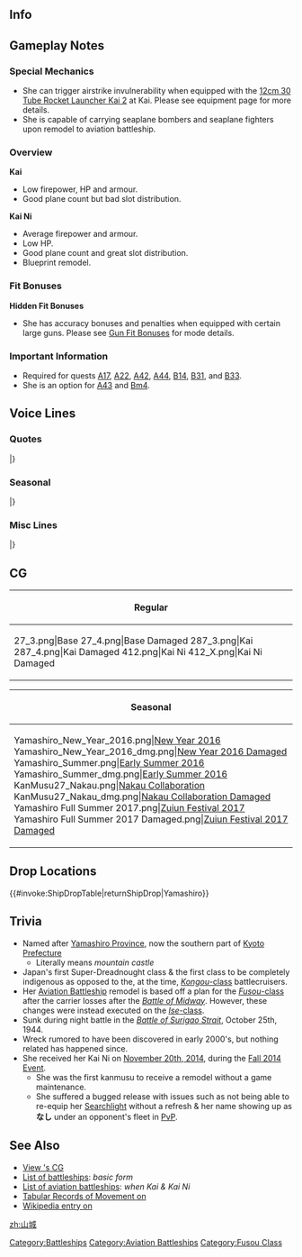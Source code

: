 ==Info==
{{KanmusuInfo|ID=027}}
{{KanmusuInfo|ID=027a}}
{{KanmusuInfo|ID=212}}

==Gameplay Notes==
===Special Mechanics===
* She can trigger airstrike invulnerability when equipped with the [[12cm 30 Tube Rocket Launcher Kai 2]] at Kai. Please see equipment page for more details.
* She is capable of carrying seaplane bombers and seaplane fighters upon remodel to aviation battleship.

===Overview===
'''Kai'''
* Low firepower, HP and armour.
* Good plane count but bad slot distribution.

'''Kai Ni'''
* Average firepower and armour.
* Low HP.
* Good plane count and great slot distribution.
* Blueprint remodel.

===Fit Bonuses===
{{:{{BASEPAGENAME}}/Equipment Bonuses}}
{{clear}}

'''Hidden Fit Bonuses'''
* She has accuracy bonuses and penalties when equipped with certain large guns. Please see [[Gun Fit Bonuses]] for mode details.

===Important Information===
* Required for quests [[Quests#A17|A17]], [[Quests#A22|A22]], [[Quests#A42|A42]], [[Quests#A44|A44]], [[Quests#B14|B14]], [[Quests#B31|B31]], and [[Quests#B33|B33]].
* She is an option for [[Quests#A43|A43]] and [[Quests#Bm4|Bm4]].

==Voice Lines==
===Quotes===
{{ShipquoteHeader}}
{{ShipquoteKai
|scenario = Introduction
|origin = 扶桑型戦艦姉妹、妹のほう、山城です。あの、扶桑姉さま、見ませんでした？
|translation = I'm the younger of the Fusou-class battleship sisters, Yamashiro. Hmmm, have you seen Fusou?
|audio = Yamashiro-Introduction.ogg
}}
{{ShipquoteKai
|scenario = Library
|origin = 扶桑型戦艦2番艦、山城です。
「欠陥戦艦」とか「艦隊にいるほうが珍しい」とか、いいたい放題ね…。
でも、いいの。最後の時も、扶桑姉さまと一緒に戦えれば…
|translation = I'm the 2nd ship of the Fusou-class battleships, Yamashiro.
Call me a "Defective Battleship"<ref>The Fusou-class were called "defective" because they prioritised offense at the expense of defense but their gun layout made bringing all that firepower to bear difficult.</ref> or "Something you don't see everyday in a fleet"<ref>She was called this because the Fusou-class spent more time in the docks getting remodelled to fix defects than they did operational.</ref> all you want...
But that's fine. I got to fight by Fusou's side one last time...
|audio = Yamashiro-Library.ogg
}}
{{ShipquoteKai
|scenario = Secretary 1
|origin = 扶桑姉さま？
|translation = Fusou?
|audio = Yamashiro-Secretary_1.ogg
}}
{{ShipquoteKai
|scenario = Secretary 1
|kai2 = yes
|origin = 改装したから、多分、いけるはず。
|translation = I can probably do it now that I've been remodelled.
|audio = YamashiroKaiNi-Secretary_1.mp3
}}
{{ShipquoteKai
|scenario = Secretary 2
|origin = 不幸？私が？ち、違いますから。
|translation = Bad luck? Me? I-I'm not.<ref>Because "Fusou" sounds like "Fukou", meaning "bad luck/misfortune".</ref>
|audio = Yamashiro-Secretary_2.ogg
}}
{{ShipquoteKai
|scenario = Secretary 3
|origin = 姉さま！？…なんだ、提督か。
|translation = Fusou!? ...Oh, it's just you, Admiral.
|audio = Yamashiro-Secretary_3.ogg
}}
{{ShipquoteKai
|scenario = Secretary 3
|kai2 = yes
|origin = 提督も…少しは、休んでくださいね…
|translation = Please... rest a little too, Admiral...
|audio = YamashiroKaiNi-Secretary_3.mp3
}}
{{ShipquoteKai
|scenario = Secretary Idle
|kai = yes
|origin = 何…？姉様と山城が出る海域は、もう無いと言うの…？どういうことなの？不幸だわ…そもそも…
|translation = What...? Fusou and I can't head out to sea, you say...? What do you mean by that? What bad luck... from the start...
|audio = YamashiroKai-Idle.mp3
}}
{{ShipquoteKai
|scenario = Secretary (Married)
|origin = 提督も…少しは、休んでくださいね…
|translation = Please... rest a little too, Admiral...
|audio = Yamashiro-Wedding_Line.ogg
}}
{{ShipquoteKai
|scenario = Secretary (Married)
|kai = yes
|origin = …提督。姉様と、同じくらい…提督も、いい人だと思います。いつも、感謝しています。…本当ですよ？
|translation = ...Admiral. I think that... you're a good person like my older sister, Admiral. I'm always grateful to you... It's true you know?
|audio = YamashiroKai-Wedding_Line.mp3
}}
{{ShipquoteKai
|scenario = Wedding
|origin = あ、ありがとう。でも、私の心は常に扶桑姉様と共にあるの…ごめんなさい。
|translation =Th-thank you. But my heart already belongs to Fusou... I'm sorry.
|audio = Yamashiro-Wedding.ogg
}}
{{ShipquoteKai
|scenario = Player's Score
|origin = 手紙。…不幸の手紙かしら。
|translation = A letter... I wonder if it's bad news...
|audio = Yamashiro-Looking_At_Scores.ogg
}}
{{ShipquoteKai
|scenario = Joining the Fleet
|origin = 扶桑型戦艦山城。出撃します！
|translation = Fusou-class battleship, Yamashiro. Sortieing!
|audio = Yamashiro-Joining_A_Fleet.ogg
}}
{{ShipquoteKai
|scenario = Equipment 1
|origin = 姉さまより先でいいのでしょうか…？
|translation = Is it alright for me to receive this before my older sister...?
|audio = Yamashiro-Equipment_1.ogg
}}
{{ShipquoteKai
|scenario = Equipment 2
|origin = 近代化改装…。これで…欠陥戦艦とは言わせないし…
|translation = A modernisation... I won't be called a "Defective Battleship" anymore with this...<ref>She underwent two modernisations to correct defects in her design.</ref>
|audio = Yamashiro-Equipment_2.ogg
}}
{{ShipquoteKai
|scenario = Equipment 3
|origin = 不幸だわ…。
|translation = What bad luck...
|audio = Yamashiro-Equipment_3.ogg
}}
{{ShipquoteKai
|scenario = Supply
|kai = yes
|origin = 姉さまもちゃんと補給できているかしら…？
|translation = Did Fusou get resupplied properly too...?
|audio = YamashiroKai-Supply.mp3
}}
{{ShipquoteKai
|scenario = Docking (Minor Damage)
|origin = 私、だいたいドックにいますよね…
|translation = I'm always in the docks...
|audio = Yamashiro-Docking_Minor.ogg
}}
{{ShipquoteKai
|scenario = Docking (Major Damage)
|origin = 艦隊にいるほうが珍しい戦艦って…ひどい言い方するのね。
|translation = They call me an "Unusual battleship to be seen in a fleet"... What a horrible thing to say, right?
|audio = Yamashiro-Docking_Major.ogg
}}
{{ShipquoteKai
|scenario = Construction
|origin = 姉さま、新しい艦ができたみたい。
|translation = Looks like a new ship has been built, nee-sama.
|audio = Yamashiro-Construction.ogg
}}
{{ShipquoteKai
|scenario = Returning from Sortie
|origin = 艦隊が帰ってきました。
|translation = The fleet has returned.
|audio = Yamashiro-Returning_From_Sortie.ogg
}}
{{ShipquoteKai
|scenario = Starting a Sortie
|origin = 姉さま…山城、必ず帰ってきます…。
|translation = I'll... defeinitely come back, nee-sama...
|audio = Yamashiro-Starting_A_Sortie.ogg
}}
{{ShipquoteKai
|scenario = Starting a Battle
|origin = 敵艦隊発見！砲戦、用意して！
|translation = Enemy fleet spotted! Prepare for combat!
|audio = Yamashiro-Battle_Start.ogg
}}
{{ShipquoteKai
|scenario = Attack
|origin = 主砲、よく狙って、てぇーっ！
|translation = Main guns, ready, aim, fire~!
|audio = Yamashiro-Attack.ogg
}}
{{ShipquoteKai
|scenario = Air Battle/ Daytime Spotting/ Night Battle Attack
|origin = 姉さまも戦っているのかしら…？
|translation = I wonder if Fusou is fighting too...?
|audio = Yamashiro-Air_Battle.ogg
}}
{{ShipquoteKai
|scenario = Night Battle
|origin = いよいよ夜戦…嫌な予感がするの…
|translation = It's finally night battle... I have a bad feeling about this...<ref>She was sunk in a night battle engagement at the [https://en.wikipedia.org/wiki/Battle_of_Leyte_Gulf#Battle_of_Surigao_Strait_.2825_October_1944.29 Battle of Surigao Strait].</ref>
|audio = Yamashiro-Night_Battle.ogg
}}
{{ShipquoteKai
|scenario = MVP
|origin = えっ？私が活躍したの？ウソ、そんな…ホント？姉さま、見ててくれた！？
|translation = Eh? I had the greatest achievements? No way, is that... true? Fusou, were you watching!?
|audio = Yamashiro-MVP.ogg
}}
{{ShipquoteKai
|scenario = Minor Damage 1
|origin = 痛い！…やっぱり不幸だわ…
|translation = Ouch! ...I'm definitely unlucky...
|audio = Yamashiro-Minor_Damage_1.ogg
}}
{{ShipquoteKai
|scenario = Minor Damage 2
|origin = 被弾！？弾薬庫に火は回ってない？
|translation = I'm hit!? Is there a fire in the magazines?<ref>After taking fire from 7 Allied ships, she was set ablaze.</ref>
|audio = Yamashiro-Minor_Damage_2.ogg
}}
{{ShipquoteKai
|scenario = Major Damage
|origin = やだ魚雷？…各艦は私を顧みず前進して！敵を撃滅してくださぁーい！
|translation = No way, torpedoes? ...Remaining ships, leave me behind and advance! Please wipe out the enemy!<ref>This is in reference to Vice Admiral Nishimura's final orders "我魚雷ヲ受ク 各艦ハ前進シテ敵艦隊ヲ攻撃スベシ" which means "We have been hit by torpedoes. Remaining ships, you must continue advancing and attacking the enemy fleet".</ref>
|audio = Yamashiro-Major_Damage.ogg
}}
{{ShipquoteKai
|scenario = Sunk
|origin = 扶桑姉さま…あちらの世界でも、ご一緒に…
|translation = Fusou... We'll be together in that other world...
|audio = Yamashiro-Sunk.ogg
}}
|} <references/>

{{clear}}

===Seasonal===
{{SeasonalHeaderOld}}
{{SeasonalQuote
|scenario = [[Seasonal/New_Year_2015|New Year 2015]]
|origin = 姉さま、今年も、どうぞよろしくお願いいたします。あ？提督？はい、よろしくです。
|translation =	Please take care of me again this year, Nee-sama. Ah? Admiral? Yes, you too.
|audio = Yamashiro_New_Years_Day_2016.ogg
|notes = 
}}
{{SeasonalQuote
|scenario = [[Seasonal/Second_Anniversary|2nd Anniversary]]
|origin = 姉さま、私達二週年見たいです。扶桑型姉妹は二週年です、ウフフ、ウフフ、ウフフフフフ…
|translation =	We’ve reached the 2nd anniversary, nee-sama. It’s the 2nd anniversary of the Fusou sisters. Ufufu, Ufufu, Ufufufufu…
|audio = 027_Yamashiro_2ndAnniv.mp3
|notes = 
}}
{{SeasonalQuote
|scenario = [[Seasonal/Rainy_Season_2015|Rainy Season 2015]]
|origin = 姉様、梅雨の季節は艤装が傷みがちで困りますね。ほんっと、もう…不幸だ。
|translation =	The rainy season really ruins our rigging, nee-sama. It really is… unfortunate.
|audio = Yamashiro_Rainy_Secretary_1.ogg
|notes =
}}
{{SeasonalQuote
|scenario = [[Seasonal/Early_Summer_Season_Update|Early Summer 2015]]
|origin = 姉さま、旅行の計画ですか？いいと思います！山城、姉さまといっしょならどこへでも…！
|translation =	Are you planning a trip, nee-sama? That’s a great idea! I’ll follow you wherever you go, nee-sama…!
|audio = Yamashiro_Early_Summer_HQ.ogg
|notes =
}}
{{SeasonalQuote
|scenario = [[Seasonal/Mid_Autumn_2015_Seasonal_Update|Midautumn 2015]]
|origin = 姉様、秋ですね。大丈夫です。山城、ずっと御傍にいます。離れませんから。
|translation =	It’s autumn, nee-sama. I’m fine. I’ll always be by your side. I’ll never leave it.
|audio = Yamashiro_Mid_Autumn2015.ogg
|notes =
}}
{{SeasonalQuote
|scenario = [[Seasonal/Christmas_2015|Christmas 2015]]
|origin = ねえ様、このターキーおいしいですね。え？空母が一隻なんか…関係ないですね。
|translation =	This turkey is delicious, nee-sama. Eh? That carrier is a bit… whatever.
|audio = Yamashiro_Christmas_2015_Sec1.ogg
|notes =
}}
{{SeasonalQuote
|scenario = [[Seasonal/End_of_Year_2015|End of Year 2015]]
|origin = 姉様、分かりました！大掃除ですね。うわ、こんなに砲塔に埃が…不幸だは。
|translation =	Understood, nee-sama! Spring cleaning. Whoa, there’s so much dust on the turret… So unlucky.
|audio = Yamashiro_Year_End_2015_Sec1.ogg
|notes = 
}}
{{SeasonalQuote
|scenario = [[Seasonal/Setsubun_2016|Setsubun 2016]]
|origin = 姉さま、豆を食べて、投げるのですね？えぇっと、鬼役は……あぁ、あの子ね。ふふふふふふぅー
|translation =	Eat the beans then throw them right, Nee-sama? Ummm, the Oni is… Ah, her. Ufufufufufu~
|audio = Yamashiro_Setsubun_2016_Sec1.ogg
|notes = 
}}
{{SeasonalQuote
|scenario = [[Seasonal/Valentine%27s_Day_2016|Valentine’s Day 2016]]
|origin = 姉さ、まこの山城、チョコレートをさしあげます…提督？しかったないですね…はい、これ。
|translation =	These chocolates are for you, Nee-sama… Admiral? I got no choice then… Here, take it. 
|audio = Yamashiro_Valentine_Sec1.ogg
|notes = 
}}
{{SeasonalQuote
|scenario = [[Seasonal/White_Day_2016|White Day 2016]]
|origin = 姉さま、山城、姉さまにこんなにクッキー焼いたんです！ …えぇ、何です、それ？ …うわぁ。
|translation =	I baked all these cookies for you, nee-sama! …Eh, what’s that? …Gah.
|audio = Yamashiro_White_Day_2016.ogg
|notes = 
}}
{{SeasonalQuote
|scenario = [[Seasonal/Third_Anniversary|3rd Anniversary]]
|origin = 姉さま、姉さま、今日は特別な大切な日です。えぇ？姉さま…提督、姉さまはどこ？
|translation =	Nee-sama, nee-sama; today is a special and important day. Eh? Nee-sama… Where’s nee-sama, Admiral?
|audio = Yamashiro_3rd_Anniversary_Sec1.mp3
|notes = 
}}
{{SeasonalQuote
|scenario = [[Seasonal/Fifth_Anniversary|5th Anniversary]]
|origin = 姉さま、私たしついに五周年みたいです。扶桑型姉妹、五周年を達成です。ふふ…ふふふふ…ふふふふふ…
|translation =	Looks like it’s finally our 5th Anniversary, nee-sama. We Fusou-class sisters have made it to our 5th Anniversary. Fufu… Fufufufu… Fufufufufu…
|audio = Yamashiro_5th_Anniversary_Sec1.mp3
|notes = 
}}
{{SeasonalQuote
|scenario = [[Seasonal/Summer_2018|Summer 2018]]
|origin = 扶桑姉さま、たしかに少し暑いですね。私、氷小豆もらってきます、間宮さんから。
|translation =	It certainly has gotten a bit hotter, Fusou-neesama. I'll go get some red beans with shaved ice from Mamiya.
|audio = Yamashiro_Summer_2018_Sec2.mp3
|notes = Secretary 2
}}
{{SeasonalQuote
|scenario = [[Seasonal/Saury_2018|Saury 2018]]
|origin = 姉様、さすがです!
|translation =	Just what I'd expect from you, Nee-sama!
|audio = Yamashiro_Sec1_Saury_2018.mp3
|notes = 
}}
{{SeasonalQuote
|scenario = [[Seasonal/Sixth_Anniversary|6th Anniversary]]
|origin = 姉さま、私達六周年を迎えたみたいです。不幸、いえ、もう不幸ではないわ！うふぅ、ふふふぅ…あはぁ！
|translation =	Nee-sama, it looks like our 6th Anniversary is here. How unfortunate, no, it's not unfortunate anymore! Ufu, fufufu... AHA!
|audio = Yamashiro_6th_Anniversary_Sec1.mp3
|notes = 
}}
{{SeasonalQuote
|scenario = [[Seasonal/Autumn_2020|Autumn 2020]]
|origin = 姉さま、カレー、ですか？いいですね、山城も好きです。
|translation =	Sister, curry you say? Sounds good, I like it too.
|audio = Yamashiro_Autumn_2020_Secretary_2.mp3
|notes = Secretary 2
}}
{{SeasonalQuote
|scenario = [[Seasonal/Coming_of_Spring_2021|Coming of Spring 2021]]
|origin =姉さま、西村艦隊お花見です。山城は、時雨と満潮に声をかけますね。あぁ、時雨、これ、満潮に伝えておいて。 
|translation =	Elder sister, we're having a cherry blossom viewing with the Nishimura Fleet. I'll go get Shigure and Michishio. Ah, Shigure, pass this message on to Michishio. 
|audio = Yamashiro_Spring_2021_Secretary_1.mp3
|notes =
}}
{{SeasonalQuote
|scenario = [[Seasonal/Eighth_Anniversary|8th Anniversary]]
|origin = 姉さま、私達八周年みたいです。扶桑型姉妹ついに八周年を達成です。ふふふ…ふふ…ふふふふ…勝ったわ。
|translation =	Dear sister, it's our 8th Anniversary. We Fusou-class sisters have managed to reach our 8th Anniversary. Fufufu...fufu...fufufufu... I've won.
|audio = Yamashiro_8th Anniversary_Secretary_1.mp3
|notes = 
}}
|}<references/>

{{clear}}

===Misc Lines===
{{SeasonalHeaderOld}}
{{SeasonalQuote
|scenario = [[Seasonal/Final_Battle|Eve of the Final Battle 2017]]
|origin = 扶桑型の活躍する時は、どうどう来たよね。姉さま、山城頑張ります。ふふふふふぅ…
|translation =	It’s finally time for the Fusou-class to show their worth. I’ll do my best, nee-sama. Fufufufufufufu…
|audio = Yamashiro_Late_Autumn_2017_Sec1.mp3
|notes = Secretary 1
}}
{{SeasonalQuote
|scenario = [[Seasonal/Final_Battle|Eve of the Final Battle 2017]]
|origin = 姉様？ん、満潮？あぁ、そうね、小さいのは任せたわ。えぇ？うふん。生意気ね。姉様を守って。
|translation =	Nee-sama? Hmm, Michishio? Ah, right, I’m leaving the small ones to you. Eh? Humph. Cheeky. Protect nee-sama.
|audio = Yamashiro_Kantai_Kessen_2017_Sec3.mp3
|notes = Secretary 3
}}
{{SeasonalQuote
|scenario = [[Seasonal/Final_Battle|Final Battle 2017]]
|origin = 姉様、了解しました。二戦隊、第一遊撃部隊、第三部隊として、スリガオを越え、レイテを突入します。行きます。
|translation =	Roger that, nee-sama. BatDiv2, 1st Striking Force, 3rd Section will pass through Surigao and storm Leyte. Let’s go.
|audio = Yamashiro_ShoGo_2017_Sec3.mp3
|notes = Secretary 3
}}
{{SeasonalQuote
|scenario = [[Seasonal/Final_Battle|Final Battle 2017]]
|origin = 姉さま、了解です。第二戦隊、旗艦山城、第一遊撃部隊、第三部隊…ふふふ…ふふふふ…抜錨です！
|translation =	Roger, nee-sama. BatDiv2 flagship, Yamashiro, 1st Striking Force, 3rd Section… Fufufu… Fufufu… Weigh anchor!
|audio = Yamashiro_ShoGo_2017_JoinFleet.mp3
|notes = Joining the Fleet
}}
{{SeasonalQuote
|scenario = [[Seasonal/Final_Battle|Final Battle 2017]]
|origin = 時雨、行ける？頼りにしてるから。私達、第三部隊、西村艦隊を出撃よ！
|translation =	Ready to go, Shigure? I’m counting on you. We, the 3rd Section of the Nishimura Fleet, are sortieing!
|audio = Yamashiro_ShoGo_2017_Sortie.mp3
|notes = Starting a Sortie
}}
{{SeasonalQuote
|scenario = [[Seasonal/Final_Battle|Final Battle 2017]]
|origin = じゃまだ、どけー！
|translation =	'''Get out of my way!'''
|audio = Yamashiro_ShoGo_2017_NightAttack.mp3
|notes = Night Battle Attack
}}
{{SeasonalQuote
|scenario = [[Seasonal/Final_Battle|Final Battle 2017]]
|origin = 姉様！ちぃ…進…進んだから！
|translation =	Nee-sama! Tch… I’ll… I’ll keep advancing!
|audio = Yamashiro_ShoGo_2017_MinorDmg1.mp3
|notes = Minor Damage 1
}}
{{SeasonalQuote
|scenario = [[Seasonal/Final_Battle|Final Battle 2017]]
|origin = ね、姉様！第一遊撃部隊、第三部隊、二戦隊は…スリガオ海峡を…突破しました！はぁ、うふふぅ、やったわ！
|translation =	Ne-neesama! The 1st Striking Force, 3rd Section, BatDiv2… has broken though… Surigao Strait! Whew, ufufu~, we did it!
|audio = Fall_2017_Event_Completion_Lines_1.mp3
|notes = Played upon finishing Fall 2017 E4. Yamashiro’s line plays first.
}}
{{SeasonalQuote
|scenario = [[Seasonal/Final_Battle|Final Battle 2017]]
|origin = 西村艦隊、成し遂げました！提督、ありがとう！
|translation =	Nishimura Fleet, mission accomplished! Thank you, Admiral!
|audio = Fall_2017_Event_Completion_Lines_2.mp3
|notes = Played upon finishing Fall 2017 E4. Combined line.
}}
|}<references/>

{{clear}}

==CG==
{| class="mw-collapsible mw-collapsed wikitable" style="width: 100%;"
!Regular
|-
|<gallery>
27_3.png|Base
27_4.png|Base Damaged
287_3.png|Kai
287_4.png|Kai Damaged
412.png|Kai Ni
412_X.png|Kai Ni Damaged
</gallery>
|}

{| class="mw-collapsible mw-collapsed wikitable" style="width: 100%;"
!Seasonal
|-
|<gallery>
Yamashiro_New_Year_2016.png|[[Seasonal/New_Year_2016|New Year 2016]]
Yamashiro_New_Year_2016_dmg.png|[[Seasonal/New_Year_2016|New Year 2016 Damaged]]
Yamashiro_Summer.png|[[Seasonal/Early_Summer_2016|Early Summer 2016]]
Yamashiro_Summer_dmg.png|[[Seasonal/Early_Summer_2016|Early Summer 2016]]
KanMusu27_Nakau.png|[[Seasonal/Nakau_Collaboration|Nakau Collaboration]]
KanMusu27_Nakau_dmg.png|[[Seasonal/Nakau_Collaboration|Nakau Collaboration Damaged]]
Yamashiro Full Summer 2017.png|[[Seasonal/Summer_2017|Zuiun Festival 2017]]
Yamashiro Full Summer 2017 Damaged.png|[[Seasonal/Summer_2017|Zuiun Festival 2017 Damaged]]
</gallery>
|}

== Drop Locations ==
{{#invoke:ShipDropTable|returnShipDrop|Yamashiro}}

==Trivia==
* Named after [[wikipedia:Yamashiro_Province|Yamashiro Province]], now the southern part of [[wikipedia:Kyoto_Prefecture|Kyoto Prefecture]]
** Literally means ''mountain castle''
* Japan's first Super-Dreadnought class & the first class to be completely indigenous as opposed to the, at the time, [[:Category:Kongou Class|''Kongou''-class]] battlecruisers.
* Her [[#Notes|Aviation Battleship]] remodel is based off a plan for the [[:Category:Fusou Class|''Fusou''-class]] after the carrier losses after the [[wikipedia:Battle_of_Midway|''Battle of Midway'']]. However, these changes were instead executed on the [[:Category:Ise Class|''Ise''-class]].
* Sunk during night battle in the [[wikipedia:Battle_of_Surigao_Strait|''Battle of Surigao Strait'']], October 25th, 1944.
* Wreck rumored to have been discovered in early 2000's, but nothing related has happened since.
*She received her Kai Ni on [[Game_Updates/2014/November_20th|November 20th, 2014]], during the [[Fall 2014 Event]].
**She was the first kanmusu to receive a remodel without a game maintenance.
**She suffered a bugged release with issues such as not being able to re-equip her [[Searchlight]] without a refresh & her name showing up as '''なし''' under an opponent's fleet in [[Exercises (PvP)|PvP]].

==See Also==
* [[{{PAGENAME}}/Gallery|View {{PAGENAME}}'s CG]]
* [[List of battleships by upgraded maximum stats|List of battleships]]: ''basic form''
* [[List of Aviation Battleships by upgraded maximum stats|List of aviation battleships]]: ''when Kai & Kai Ni''
* [http://www.combinedfleet.com/Yamashiro.htm Tabular Records of Movement on {{PAGENAME}}]
* [[wikipedia:Japanese_battleship_Yamashiro|Wikipedia entry on {{PAGENAME}}]]
{{clear}}


{{shiplist}}
[[zh:山城]]

[[Category:Battleships]]
[[Category:Aviation Battleships]]
[[Category:Fusou Class]]